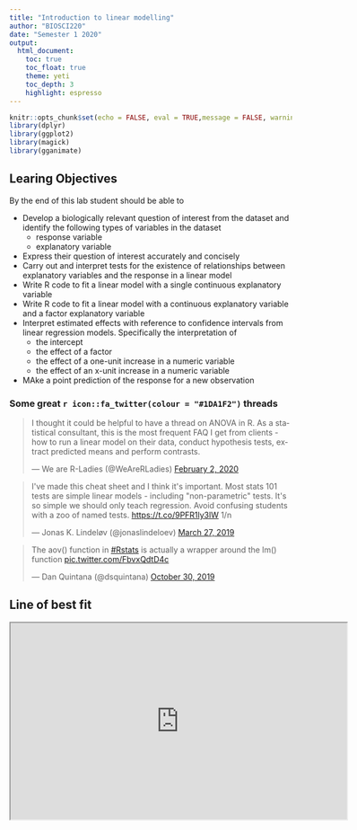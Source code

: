 ```yaml
---
title: "Introduction to linear modelling"
author: "BIOSCI220"
date: "Semester 1 2020"
output: 
  html_document:
    toc: true
    toc_float: true
    theme: yeti
    toc_depth: 3
    highlight: espresso
---
```


```r
knitr::opts_chunk$set(echo = FALSE, eval = TRUE,message = FALSE, warning = FALSE)
library(dplyr)
library(ggplot2)
library(magick)
library(gganimate)
```

## Learing Objectives

By the end of this lab student should be able to

   + Develop a biologically relevant question of interest from the dataset and identify the following types of variables in the dataset
      + response variable
      + explanatory variable
   + Express their question of interest accurately and concisely
   + Carry out and interpret tests for the existence of relationships between explanatory variables and the response in a linear model
   + Write R code to fit a linear model with a single continuous explanatory variable
   + Write R code to fit a linear model with a continuous explanatory variable and a factor explanatory variable
   + Interpret estimated effects with reference to confidence intervals from linear regression models. Specifically the interpretation of
      + the intercept
      + the effect of a factor
      + the effect of a one-unit increase in a numeric variable
      + the effect of an x-unit increase in a numeric variable
   + MAke a point prediction of the response for a new observation

### Some great `r icon::fa_twitter(colour = "#1DA1F2")` threads

 <blockquote class="twitter-tweet"><p lang="en" dir="ltr">I thought it could be helpful to have a thread on ANOVA in R. As a statistical consultant, this is the most frequent FAQ I get from clients - how to run a linear model on their data, conduct hypothesis tests, extract predicted means and perform contrasts.</p>&mdash; We are R-Ladies (@WeAreRLadies) <a href="https://twitter.com/WeAreRLadies/status/1223790298024726528?ref_src=twsrc%5Etfw">February 2, 2020</a></blockquote> <script async src="https://platform.twitter.com/widgets.js" charset="utf-8"></script>

 
 <blockquote class="twitter-tweet"><p lang="en" dir="ltr">I&#39;ve made this cheat sheet and I think it&#39;s important. Most stats 101 tests are simple linear models - including &quot;non-parametric&quot; tests. It&#39;s so simple we should only teach regression. Avoid confusing students with a zoo of named tests. <a href="https://t.co/9PFR1ly3lW">https://t.co/9PFR1ly3lW</a> 1/n</p>&mdash; Jonas K. Lindeløv (@jonaslindeloev) <a href="https://twitter.com/jonaslindeloev/status/1110907133833502721?ref_src=twsrc%5Etfw">March 27, 2019</a></blockquote> <script async src="https://platform.twitter.com/widgets.js" charset="utf-8"></script>
 
 <blockquote class="twitter-tweet"><p lang="en" dir="ltr">The aov() function in <a href="https://twitter.com/hashtag/Rstats?src=hash&amp;ref_src=twsrc%5Etfw">#Rstats</a> is actually a wrapper around the lm() function <a href="https://t.co/FbvxQdtD4c">pic.twitter.com/FbvxQdtD4c</a></p>&mdash; Dan Quintana (@dsquintana) <a href="https://twitter.com/dsquintana/status/1189536788790042625?ref_src=twsrc%5Etfw">October 30, 2019</a></blockquote> <script async src="https://platform.twitter.com/widgets.js" charset="utf-8"></script>
 
 
## Line of best fit

<iframe src="https://script.google.com/macros/s/AKfycbw2qx1b8iTZZXY5-aaaaGp76XiutxS1iuCFmL24IyBz6GACuSML/exec"width="600" height="350"/>

## (Most) Hypothesis tests are just linear regression

```r
d <- mtcars
fit <- lm(mpg ~ hp, data = d)
d$predicted <- predict(fit)   ## predicted values
d$residuals <- residuals(fit) ## residuals

coefs<-coef(lm(mpg ~ hp, data = mtcars))

x<-d$hp
move_line<-c(seq(-6,6,.5),seq(6,-6,-.5))
total_error<-length(length(move_line))
cnt<-0
for(i in move_line){
  cnt<-cnt+1
  predicted_y <- coefs[2]*x + coefs[1]+i
  error_y <- (predicted_y-d$mpg)^2
  total_error[cnt]<-sqrt(sum(error_y)/32)
}

move_line_sims<-rep(move_line,each=32)
total_error_sims<-rep(total_error,each=32)
sims<-rep(1:50,each=32)

d<-d %>% slice(rep(row_number(), 50))

d<-cbind(d,sims,move_line_sims,total_error_sims)


anim<-ggplot(d, aes(x = hp, y = mpg, frame=sims)) +
  geom_smooth(method = "lm", se = FALSE, color = "darkgrey",lty = 2) +  
  geom_abline(intercept = 30.09886+move_line_sims, slope = -0.06822828)+
  lims(x = c(0,400), y = c(-10,40))+
  geom_segment(aes(xend = hp, yend = predicted+move_line_sims, color="red"), alpha = .5) + 
  geom_point() +
  theme_classic()+
  theme(legend.position="none")+
  xlab("Explanatory variable")+ylab("Response variable")+
  transition_manual(frames=sims)+
  enter_fade() + 
  exit_fade()+
  ease_aes('sine-in-out')

animate(anim,fps=5)

```


## Example and `R` code

[Carbon footprint data](https://github.com/rfordatascience/tidytuesday/blob/master/data/2020/2020-02-18/readme.md)

[San Fransisco trees](https://github.com/rfordatascience/tidytuesday/blob/master/data/2020/2020-01-28/readme.md)

[NZ bird of the year](https://github.com/rfordatascience/tidytuesday/tree/master/data/2019/2019-11-19)

[Global PLastic waste](https://github.com/rfordatascience/tidytuesday/tree/master/data/2019/2019-05-21)